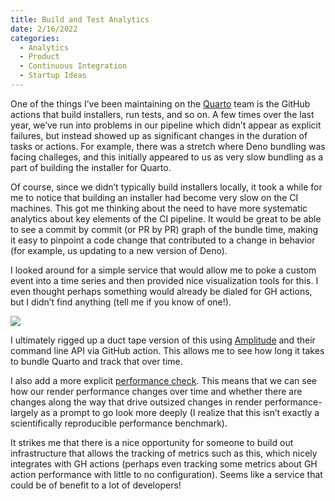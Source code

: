 ```yaml
---
title: Build and Test Analytics
date: 2/16/2022
categories:
  - Analytics
  - Product
  - Continuous Integration
  - Startup Ideas
---
```


One of the things I've been maintaining on the [Quarto](https://www.github.com/quarto-dev/quarto-cli) team is the GitHub actions that build installers, run tests, and so on. A few times over the last year, we've run into problems in our pipeline which didn't appear as explicit failures, but instead showed up as significant changes in the duration of tasks or actions. For example, there was a stretch where Deno bundling was facing challeges, and this initially appeared to us as very slow bundling as a part of building the installer for Quarto.

Of course, since we didn't typically build installers locally, it took a while for me to notice that building an installer had become very slow on the CI machines. This got me thinking about the need to have more systematic analytics about key elements of the CI pipeline. It would be great to be able to see a commit by commit (or PR by PR) graph of the bundle time, making it easy to pinpoint a code change that contributed to a change in behavior (for example, us updating to a new version of Deno).

I looked around for a simple service that would allow me to poke a custom event into a time series and then provided nice visualization tools for this. I even thought perhaps something would already be dialed for GH actions, but I didn't find anything (tell me if you know of one!).

![](render-perf.png){.column-screen}

I ultimately rigged up a duct tape version of this using [Amplitude](https://www.amplitude.com) and their command line API via GitHub action. This allows me to see how long it takes to bundle Quarto and track that over time.

I also add a more explicit [performance check](https://github.com/quarto-dev/quarto-cli/blob/main/.github/workflows/performance-check.yml). This means that we can see how our render performance changes over time and whether there are changes along the way that drive outsized changes in render performance- largely as a prompt to go look more deeply (I realize that this isn't exactly a scientifically reproducible performance benchmark).

It strikes me that there is a nice opportunity for someone to build out infrastructure that allows the tracking of metrics such as this, which nicely integrates with GH actions (perhaps even tracking some metrics about GH action performance with little to no configuration). Seems like a service that could be of benefit to a lot of developers!
